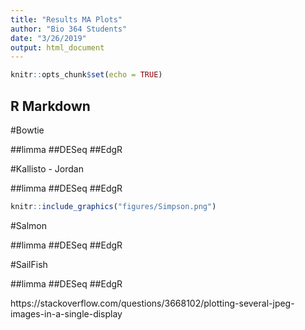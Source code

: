 ```yaml
---
title: "Results MA Plots"
author: "Bio 364 Students"
date: "3/26/2019"
output: html_document
---
```


```r
knitr::opts_chunk$set(echo = TRUE)
```

## R Markdown

#Bowtie

##limma
##DESeq
##EdgR

#Kallisto - Jordan

##limma 
##DESeq
##EdgR

```r
knitr::include_graphics("figures/Simpson.png") 
```


#Salmon

##limma
##DESeq
##EdgR

#SailFish

##limma
##DESeq
##EdgR

https://stackoverflow.com/questions/3668102/plotting-several-jpeg-images-in-a-single-display